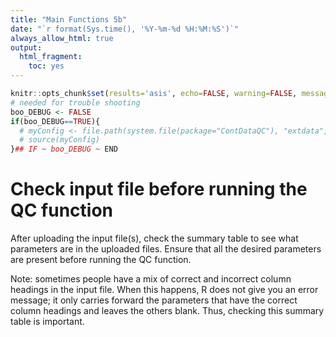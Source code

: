 ```yaml
---
title: "Main Functions 5b"
date: "`r format(Sys.time(), '%Y-%m-%d %H:%M:%S')`"
always_allow_html: true
output:
  html_fragment:
    toc: yes
---
```


```r
knitr::opts_chunk$set(results='asis', echo=FALSE, warning=FALSE, message = FALSE)
# needed for trouble shooting
boo_DEBUG <- FALSE
if(boo_DEBUG==TRUE){
  # myConfig <- file.path(system.file(package="ContDataQC"), "extdata", "config.ORIG.R")
  # source(myConfig)
}## IF ~ boo_DEBUG ~ END
```

# Check input file before running the QC function

After uploading the input file(s), check the summary table to see what 
parameters are in the uploaded files. Ensure that all the desired parameters are
present before running the QC function.

Note: sometimes people have a mix of correct and incorrect column headings in 
the input file. When this happens, R does not give you an error message; it only
carries forward the parameters that have the correct column headings and leaves 
the others blank. Thus, checking this summary table is important.
